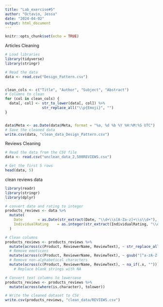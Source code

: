 ```yaml
---
title: "Lab_exercise#5"
author: "Octavio, Jessa"
date: "2024-04-02"
output: html_document
---
```


```r
knitr::opts_chunk$set(echo = TRUE)
```



Articles Cleaning 

```r

# Load libraries
library(tidyverse)  
library(stringr)    

# Read the data
data <- read.csv("Design_Pattern.csv")


clean_cols <- c("Title", "Author", "Subject", "Abstract")  
# Columns to clean
for (col in clean_cols) {
  data[, col] <- str_to_lower(data[, col]) %>%
                 str_replace_all("\\p{Emoji}", "")
}


data$Meta <- as.Date(data$Meta, format = "%a, %d %b %Y %H:%M:%S UTC")                      
# Save the cleaned data
write.csv(data, "clean_data_Design_Pattern.csv")

```

Reviews Cleaning 
```r
# Read the data from the CSV file
data <- read.csv("unclean_data_2,500REVIEWS.csv")

# Get the first 5 rows
head(data, 5)

```
clean reviews data
```r
library(readr)
library(stringr)
library(dplyr)

# convert date and rating to integer
products_reviews <- data %>%
  mutate(
    Date       = as.Date(str_extract(Date, "\\d+\\s[A-Za-z]+\\s\\d+"), format = "%d %b %Y"),
    IndividualRating    = as.integer(str_extract(IndividualRating, "\\d+\\.\\d+"))
  )

# Clean columns
products_reviews <- products_reviews %>%
  mutate(across(c(Product, ReviewerName, ReviewText), ~ str_replace_all(.x, "\\p{So}", ""))) %>%  
  # Remove emoticons
  mutate(across(c(Product, ReviewerName, ReviewText), ~ gsub("[^a-zA-Z ]", "", .x))) %>%         
  # Remove non-alphabetical characters
  mutate(across(c(Product, ReviewerName, ReviewText), ~ na_if(.x, "")))                      
    # Replace blank strings with NA

# Convert text columns to lowercase
products_reviews <- products_reviews %>%
  mutate(across(where(is.character), tolower))

# Write the cleaned dataset to CSV
write.csv(products_reviews, "clean_data/REVIEWS.csv")
```